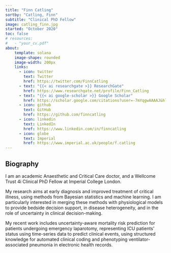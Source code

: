 ```yaml
---
title: "Finn Catling"
sortby: "Catling, Finn"
subtitle: "Clinical PhD Fellow"
image: catling_finn.jpg
started: "October 2020"
toc: false
# resources: 
#   - "your_cv.pdf"
about:
    template: solana
    image-shape: rounded
    image-width: 200px
    links:
      - icon: twitter
        text: Twitter
        href: https://twitter.com/FinnCatling
      - text: "{{< ai researchgate >}} ResearchGate"
        href: https://www.researchgate.net/profile/Finn_Catling
      - text: "{{< ai google-scholar >}} Google Scholar"
        href: https://scholar.google.com/citations?user=-7mYqgwAAAAJ&hl=en&oi=sra
      - icon: github
        text: GitHub
        href: https://github.com/finncatling
      - icon: linkedin
        text: LinkedIn
        href: https://www.linkedin.com/in/finncatling
      - icon: globe
        text: Imperial
        href: https://www.imperial.ac.uk/people/f.catling
---
```



## Biography

I am an academic Anaesthetic and Critical Care doctor, and a Wellcome Trust 4i Clinical PhD Fellow at Imperial College London.

My research aims at early diagnosis and improved treatment of critical illness, using methods from Bayesian statistics and machine learning. I am particularly interested in merging these methods with physiological models to provide bedside decision support, in disease heterogeneity, and in the role of uncertainty in clinical decision-making.

My recent work includes uncertainty-aware mortality risk prediction for patients undergoing emergency laparotomy, representing ICU patients’ status using time-series data to predict clinical events, using structured knowledge for automated clinical coding and phenotyping ventilator-associated pneumonia in electronic health records.
